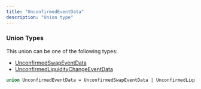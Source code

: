 ```yaml
---
title: "UnconfirmedEventData"
description: "Union type"
---
```


### Union Types

This union can be one of the following types:

- [UnconfirmedSwapEventData](/api-reference/types/unconfirmedswapeventdata)
- [UnconfirmedLiquidityChangeEventData](/api-reference/types/unconfirmedliquiditychangeeventdata)


```graphql UnconfirmedEventData
union UnconfirmedEventData = UnconfirmedSwapEventData | UnconfirmedLiquidityChangeEventData
```

